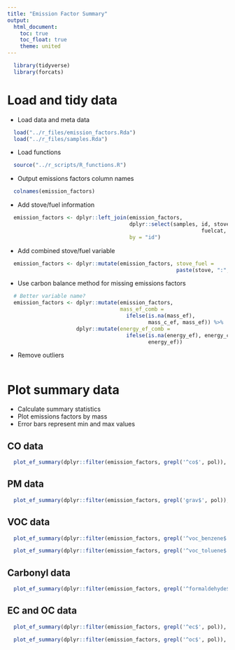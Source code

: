 ```yaml
---
title: "Emission Factor Summary"
output:
  html_document:
    toc: true
    toc_float: true
    theme: united
---
```


```r
  library(tidyverse)
  library(forcats)
```

# Load and tidy data

* Load data and meta data

```r
  load("../r_files/emission_factors.Rda")
  load("../r_files/samples.Rda")
```

* Load functions

```r
  source("../r_scripts/R_functions.R")
```

* Output emissions factors column names 

```r
  colnames(emission_factors)
```

* Add stove/fuel information

```r
  emission_factors <- dplyr::left_join(emission_factors, 
                                       dplyr::select(samples, id, stove, fuel,
                                                              fuelcat, stovecat),
                                       by = "id")
```

* Add combined stove/fuel variable

```r
  emission_factors <- dplyr::mutate(emission_factors, stove_fuel = 
                                                      paste(stove, ":", fuel))
```

* Use carbon balance method for missing emissions factors

```r
  # Better variable name?
  emission_factors <- dplyr::mutate(emission_factors, 
                                    mass_ef_comb = 
                                      ifelse(is.na(mass_ef),
                                             mass_c_ef, mass_ef)) %>%
                      dplyr::mutate(energy_ef_comb =
                                      ifelse(is.na(energy_ef), energy_c_ef,
                                             energy_ef))
```

* Remove outliers

```r

```

# Plot summary data

* Calculate summary statistics 
* Plot emissions factors by mass
* Error bars represent min and max values

## CO data

```r
  plot_ef_summary(dplyr::filter(emission_factors, grepl('^co$', pol)), "CO")
```

## PM data

```r
  plot_ef_summary(dplyr::filter(emission_factors, grepl('grav$', pol)), 'PM')
```

## VOC data

```r
  plot_ef_summary(dplyr::filter(emission_factors, grepl('^voc_benzene$', pol)), 'Benzene')
```

```r
  plot_ef_summary(dplyr::filter(emission_factors, grepl('^voc_toluene$', pol)), 'Toluene')
```

## Carbonyl data

```r
  plot_ef_summary(dplyr::filter(emission_factors, grepl('^formaldehyde$', pol)), 'Formaldehyde')
```

## EC and OC data

```r
  plot_ef_summary(dplyr::filter(emission_factors, grepl('^ec$', pol)), 'Elemental carbon')
```

```r
  plot_ef_summary(dplyr::filter(emission_factors, grepl('^oc$', pol)), 'Organic carbon')
```

